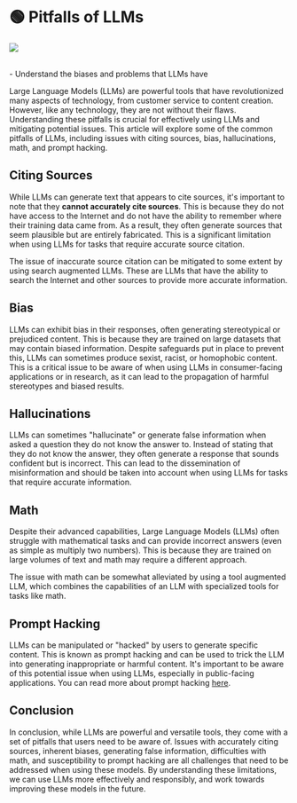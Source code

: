 
# 🟢 Pitfalls of LLMs

<div style={{ textAlign: "center" }}>
  <Image
    src={"/docs/assets/basics/pitfalls.svg"}
    width={1600}
    height={1019}
    style={{
      width: "100%",
      height: "300px",
      verticalAlign: "top",
      margin: "auto",
    }}
  />
</div>
<br />

<Takeaways>- Understand the biases and problems that LLMs have</Takeaways>

Large Language Models (LLMs) are powerful tools that have revolutionized many aspects of technology, from customer service to content creation. However, like any technology, they are not without their flaws. Understanding these pitfalls is crucial for effectively using LLMs and mitigating potential issues. This article will explore some of the common pitfalls of LLMs, including issues with citing sources, bias, hallucinations, math, and prompt hacking.

## Citing Sources

While LLMs can generate text that appears to cite sources, it's important to note that they **cannot accurately cite sources**. This is because they do not have access to the Internet and do not have the ability to remember where their training data came from. As a result, they often generate sources that seem plausible but are entirely fabricated. This is a significant limitation when using LLMs for tasks that require accurate source citation.

<Note>
  The issue of inaccurate source citation can be mitigated to some extent by
  using search augmented LLMs. These are LLMs that have the ability to search
  the Internet and other sources to provide more accurate information.
</Note>

## Bias

LLMs can exhibit bias in their responses, often generating stereotypical or prejudiced content. This is because they are trained on large datasets that may contain biased information. Despite safeguards put in place to prevent this, LLMs can sometimes produce sexist, racist, or homophobic content. This is a critical issue to be aware of when using LLMs in consumer-facing applications or in research, as it can lead to the propagation of harmful stereotypes and biased results.

## Hallucinations

LLMs can sometimes "hallucinate" or generate false information when asked a question they do not know the answer to. Instead of stating that they do not know the answer, they often generate a response that sounds confident but is incorrect. This can lead to the dissemination of misinformation and should be taken into account when using LLMs for tasks that require accurate information.

## Math

Despite their advanced capabilities, Large Language Models (LLMs) often struggle with mathematical tasks and can provide incorrect answers (even as simple as multiply two numbers). This is because they are trained on large volumes of text and math may require a different approach.

<Note>
  The issue with math can be somewhat alleviated by using a tool augmented LLM,
  which combines the capabilities of an LLM with specialized tools for tasks
  like math.
</Note>

## Prompt Hacking

LLMs can be manipulated or "hacked" by users to generate specific content. This is known as prompt hacking and can be used to trick the LLM into generating inappropriate or harmful content. It's important to be aware of this potential issue when using LLMs, especially in public-facing applications. You can read more about prompt hacking [here](https://learnprompting.org/docs/category/-prompt-hacking).

## Conclusion

In conclusion, while LLMs are powerful and versatile tools, they come with a set of pitfalls that users need to be aware of. Issues with accurately citing sources, inherent biases, generating false information, difficulties with math, and susceptibility to prompt hacking are all challenges that need to be addressed when using these models. By understanding these limitations, we can use LLMs more effectively and responsibly, and work towards improving these models in the future.
